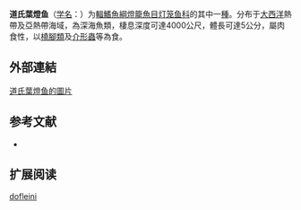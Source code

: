 {{Speciesbox
| name = 道氏葉燈鱼
| status = NE
| status_system = IUCN3.1
| image = 
| genus = Lobianchia
| species = dofleini
| authority = [[Zugmayer|Zugmayer]], 1911
| synonyms = *''Diaphus dofleini''<br /><small>Zugmayer, 1911</small>
*''Lampanyctus dofleini''<br /><small>Zugmayer, 1911</small>
*''Lobianchia dolfeni''<br /><small>Zugmayer, 1911</small>
*''Lobianchia dolfleini''<br /><small>Zugmayer, 1911</small>
*''Scopelus dofleini''<br /><small>Zugmayer, 1911</small>
}}

'''道氏葉燈鱼'''（[[学名|学名]]：{{lang|la|''Lobianchia dofleini''}}）为[[輻鰭魚綱|輻鰭魚綱]][[燈籠魚目|燈籠魚目]][[灯笼鱼科|灯笼鱼科]]的其中一[[種|種]]。分布于[[大西洋|大西洋]]熱帶及亞熱帶海域，為深海魚類，棲息深度可達4000公尺，體長可達5公分，屬肉食性，以[[橈腳類|橈腳類]]及[[介形蟲|介形蟲]]等為食。
==外部連結==
[http://fishbase.org/Photos/ThumbnailsSummary.php?ID=1794 道氏葉燈鱼的圖片]
== 参考文献 ==
{{refbegin}}
*{{FishBase_species|genus=Lobianchia|species=dofleini|year=2012|month=2}}
{{refend}}

== 扩展阅读 ==
{{refbegin}}
{{wikispecies-inline|Lobianchia dofleini|道氏葉燈鱼}}
{{refend}}
{{Taxonbar|from=Q967792}}

[[Category:葉燈魚屬|dofleini]]


{{灯笼鱼目小作品}}